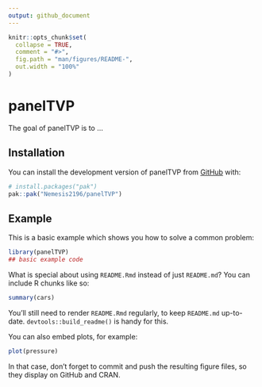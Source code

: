 ```yaml
---
output: github_document
---
```


<!-- README.md is generated from README.Rmd. Please edit that file -->

```r
knitr::opts_chunk$set(
  collapse = TRUE,
  comment = "#>",
  fig.path = "man/figures/README-",
  out.width = "100%"
)
```

# panelTVP

<!-- badges: start -->
<!-- badges: end -->

The goal of panelTVP is to ...

## Installation

You can install the development version of panelTVP from [GitHub](https://github.com/) with:

``` r
# install.packages("pak")
pak::pak("Nemesis2196/panelTVP")
```

## Example

This is a basic example which shows you how to solve a common problem:

```r
library(panelTVP)
## basic example code
```

What is special about using `README.Rmd` instead of just `README.md`? You can include R chunks like so:

```r
summary(cars)
```

You'll still need to render `README.Rmd` regularly, to keep `README.md` up-to-date. `devtools::build_readme()` is handy for this.

You can also embed plots, for example:

```r
plot(pressure)
```

In that case, don't forget to commit and push the resulting figure files, so they display on GitHub and CRAN.

